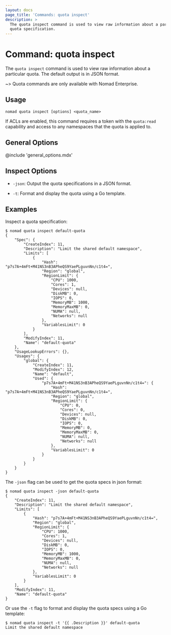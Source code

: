```yaml
---
layout: docs
page_title: 'Commands: quota inspect'
description: >
  The quota inspect command is used to view raw information about a particular
  quota specification.
---
```


# Command: quota inspect

The `quota inspect` command is used to view raw information about a particular
quota. The default output is in JSON format.

~> Quota commands are only available with Nomad Enterprise.

## Usage

```plaintext
nomad quota inspect [options] <quota_name>
```

If ACLs are enabled, this command requires a token with the `quota:read`
capability and access to any namespaces that the quota is applied to.

## General Options

@include 'general_options.mdx'

## Inspect Options

- `-json`: Output the quota specifications in a JSON format.

- `-t`: Format and display the quota using a Go template.

## Examples

Inspect a quota specification:

```shell-session
$ nomad quota inspect default-quota
{
    "Spec": {
        "CreateIndex": 11,
        "Description": "Limit the shared default namespace",
        "Limits": [
            {
                "Hash": "p7s7A+4mFt+M41NS3nB3APheQS9YaePLguvnNn/c1t4=",
                "Region": "global",
                "RegionLimit": {
                    "CPU": 1000,
                    "Cores": 1,
                    "Devices": null,
                    "DiskMB": 0,
                    "IOPS": 0,
                    "MemoryMB": 1000,
                    "MemoryMaxMB": 0,
                    "NUMA": null,
                    "Networks": null
                },
                "VariablesLimit": 0
            }
        ],
        "ModifyIndex": 11,
        "Name": "default-quota"
    },
    "UsageLookupErrors": {},
    "Usages": {
        "global": {
            "CreateIndex": 11,
            "ModifyIndex": 12,
            "Name": "default",
            "Used": {
                "p7s7A+4mFt+M41NS3nB3APheQS9YaePLguvnNn/c1t4=": {
                    "Hash": "p7s7A+4mFt+M41NS3nB3APheQS9YaePLguvnNn/c1t4=",
                    "Region": "global",
                    "RegionLimit": {
                        "CPU": 0,
                        "Cores": 0,
                        "Devices": null,
                        "DiskMB": 0,
                        "IOPS": 0,
                        "MemoryMB": 0,
                        "MemoryMaxMB": 0,
                        "NUMA": null,
                        "Networks": null
                    },
                    "VariablesLimit": 0
                }
            }
        }
    }
}
```

The `-json` flag can be used to get the quota specs in json format:
```shell-session
$ nomad quota inspect -json default-quota
{
    "CreateIndex": 11,
    "Description": "Limit the shared default namespace",
    "Limits": [
        {
            "Hash": "p7s7A+4mFt+M41NS3nB3APheQS9YaePLguvnNn/c1t4=",
            "Region": "global",
            "RegionLimit": {
                "CPU": 1000,
                "Cores": 1,
                "Devices": null,
                "DiskMB": 0,
                "IOPS": 0,
                "MemoryMB": 1000,
                "MemoryMaxMB": 0,
                "NUMA": null,
                "Networks": null
            },
            "VariablesLimit": 0
        }
    ],
    "ModifyIndex": 11,
    "Name": "default-quota"
}
```

Or use the `-t` flag to format and display the quota specs using a Go template:
```shell-session
$ nomad quota inspect -t '{{ .Description }}' default-quota
Limit the shared default namespace
```
